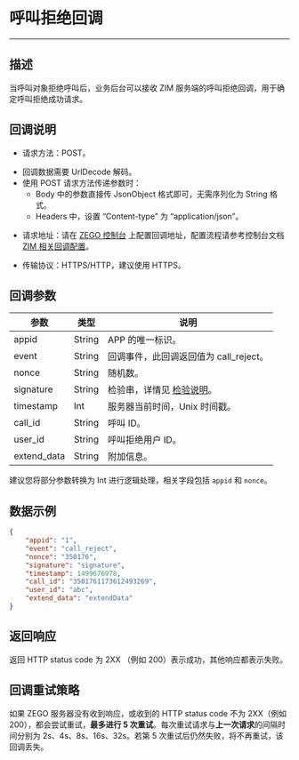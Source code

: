 

# 呼叫拒绝回调

- - -

## 描述
当呼叫对象拒绝呼叫后，业务后台可以接收 ZIM 服务端的呼叫拒绝回调，用于确定呼叫拒绝成功请求。

## 回调说明

- 请求方法：POST。

<Note title="说明">

- 回调数据需要 UrlDecode 解码。
- 使用 POST 请求方法传递参数时：
  - Body 中的参数直接传 JsonObject 格式即可，无需序列化为 String 格式。
  - Headers 中，设置 “Content-type” 为 “application/json”。
</Note>

- 请求地址：请在 [ZEGO 控制台](https://console.zego.im/) 上配置回调地址，配置流程请参考控制台文档 [ZIM 相关回调配置](https://doc-zh.zego.im/article/17223)。

- 传输协议：HTTPS/HTTP，建议使用 HTTPS。

## 回调参数

| 参数 |	类型 | 说明 |
| -- | -- | -- |
| appid | String | APP 的唯一标识。 |
| event | String | 回调事件，此回调返回值为 call_reject。 |
| nonce | String | 随机数。 |
| signature | String | 检验串，详情见 [检验说明](./Authenticating%20server-to-server%20callbacks.mdx)。 |
| timestamp | Int | 服务器当前时间，Unix 时间戳。 |
| call_id | String | 呼叫 ID。 |
| user_id | String | 呼叫拒绝用户 ID。 |
| extend_data | String | 附加信息。 |

<Note title="说明">

建议您将部分参数转换为 Int 进行逻辑处理，相关字段包括 `appid` 和 `nonce`。
</Note>

## 数据示例

```json
{
    "appid": "1",
    "event": "call_reject",
    "nonce": "350176",
    "signature": "signature",
    "timestamp": 1499676978,
    "call_id": "3501761173612493269",
    "user_id": "abc",
    "extend_data": "extendData"
}
```

## 返回响应

返回 HTTP status code 为 2XX （例如 200）表示成功，其他响应都表示失败。

## 回调重试策略

如果 ZEGO 服务器没有收到响应，或收到的 HTTP status code 不为 2XX（例如 200），都会尝试重试，**最多进行 5 次重试**。每次重试请求与**上一次请求**的间隔时间分别为 2s、4s、8s、16s、32s。若第 5 次重试后仍然失败，将不再重试，该回调丢失。
